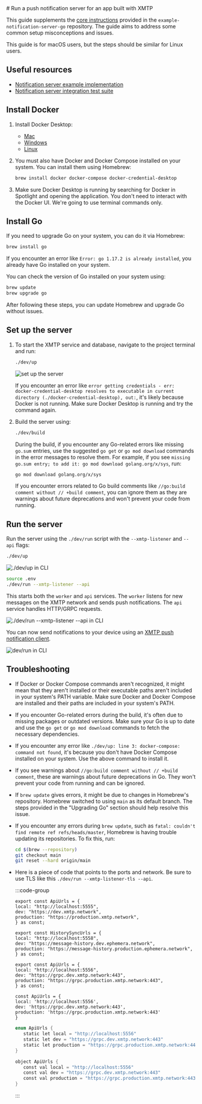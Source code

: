 
<AutoBreadcrumb />
# Run a push notification server for an app built with XMTP

This guide supplements the [core instructions](https://github.com/xmtp/example-notification-server-go/blob/np/export-kotlin-proto-code/README.md#local-setup) provided in the `example-notification-server-go` repository. The guide aims to address some common setup misconceptions and issues. 

This guide is for macOS users, but the steps should be similar for Linux users.

## Useful resources

- [Notification server example implementation](https://github.com/xmtp/example-notification-server-go)
- [Notification server integration test suite](https://github.com/xmtp/example-notification-server-go/blob/main/integration/README.md)

## Install Docker

1. Install Docker Desktop:

   - [Mac](https://docs.docker.com/docker-for-mac/install/)
   - [Windows](https://docs.docker.com/docker-for-windows/install/)
   - [Linux](https://docs.docker.com/desktop/install/linux-install/)

2. You must also have Docker and Docker Compose installed on your system. You can install them using Homebrew:

   ```bash [Bash]
   brew install docker docker-compose docker-credential-desktop
   ```

3. Make sure Docker Desktop is running by searching for Docker in Spotlight and opening the application. You don't need to interact with the Docker UI. We're going to use terminal commands only.

## Install Go

If you need to upgrade Go on your system, you can do it via Homebrew:

```bash [Bash]
brew install go
```

If you encounter an error like `Error: go 1.17.2 is already installed`, you already have Go installed on your system. 

You can check the version of Go installed on your system using:

```bash [Bash]
brew update
brew upgrade go
```

After following these steps, you can update Homebrew and upgrade Go without issues.

## Set up the server

1. To start the XMTP service and database, navigate to the project terminal and run:

   ```bash [Bash]
   ./dev/up
   ```

   ![set up the server](https://raw.githubusercontent.com/xmtp/docs-xmtp-org/main/docs/pages/img/cmd1.png)

   If you encounter an error like `error getting credentials - err: docker-credential-desktop resolves to executable in current directory (./docker-credential-desktop), out:`, it's likely because Docker is not running. Make sure Docker Desktop is running and try the command again.

2. Build the server using:

   ```bash [Bash]
   ./dev/build
   ```

   During the build, if you encounter any Go-related errors like missing `go.sum` entries, use the suggested `go get` or `go mod download` commands in the error messages to resolve them. For example, if you see `missing go.sum entry; to add it: go mod download golang.org/x/sys`, run:

   ```bash [Bash]
   go mod download golang.org/x/sys
   ```

   If you encounter errors related to Go build comments like `//go:build comment without // +build comment`, you can ignore them as they are warnings about future deprecations and won't prevent your code from running.

## Run the server

Run the server using the `./dev/run` script with the `--xmtp-listener` and `--api` flags:

```bash [Bash]
./dev/up
```

![./dev/up in CLI](https://raw.githubusercontent.com/xmtp/docs-xmtp-org/main/docs/pages/img/cmd2.png)

```bash [Bash]
source .env
./dev/run --xmtp-listener --api
```

This starts both the `worker` and `api` services. The `worker` listens for new messages on the XMTP network and sends push notifications. The `api` service handles HTTP/GRPC requests.

![./dev/run --xmtp-listener --api in CLI](https://raw.githubusercontent.com/xmtp/docs-xmtp-org/main/docs/pages/img/cmd3.png)

You can now send notifications to your device using an [XMTP push notification client](https://github.com/xmtp/example-notification-server-go/blob/main/docs/notifications-client-guide.md).

![dev/run in CLI](https://raw.githubusercontent.com/xmtp/docs-xmtp-org/main/docs/pages/img/cmd4.png)

## Troubleshooting

- If Docker or Docker Compose commands aren't recognized, it might mean that they aren't installed or their executable paths aren't included in your system's PATH variable. Make sure Docker and Docker Compose are installed and their paths are included in your system's PATH.

- If you encounter Go-related errors during the build, it's often due to missing packages or outdated versions. Make sure your Go is up to date and use the `go get` or `go mod download` commands to fetch the necessary dependencies.

- If you encounter any error like `./dev/up: line 3: docker-compose: command not found`, it's because you don't have Docker Compose installed on your system. Use the above command to install it.

- If you see warnings about `//go:build comment without // +build comment`, these are warnings about future deprecations in Go. They won't prevent your code from running and can be ignored.

- If `brew update` gives errors, it might be due to changes in Homebrew's repository. Homebrew switched to using `main` as its default branch. The steps provided in the "Upgrading Go" section should help resolve this issue.

- If you encounter any errors during `brew update`, such as `fatal: couldn't find remote ref refs/heads/master`, Homebrew is having trouble updating its repositories. To fix this, run:

  ```bash [Bash]
  cd $(brew --repository)
  git checkout main
  git reset --hard origin/main
  ```
- Here is a piece of code that points to the ports and network. Be sure to use TLS like this `./dev/run --xmtp-listener-tls --api`.

   :::code-group

   ```tsx [Browser]
   export const ApiUrls = {
   local: "http://localhost:5555",
   dev: "https://dev.xmtp.network",
   production: "https://production.xmtp.network",
   } as const;

   export const HistorySyncUrls = {
   local: "http://localhost:5558",
   dev: "https://message-history.dev.ephemera.network",
   production: "https://message-history.production.ephemera.network",
   } as const;
   ```

   ```tsx [Node]
   export const ApiUrls = {
   local: "http://localhost:5556",
   dev: "https://grpc.dev.xmtp.network:443",
   production: "https://grpc.production.xmtp.network:443",
   } as const;
   ```

   ```tsx [React Native]
   const ApiUrls = {
   local: 'http://localhost:5556',
   dev: 'https://grpc.dev.xmtp.network:443',
   production: 'https://grpc.production.xmtp.network:443'
   }
   ```

   ```kotlin [Kotlin]
   enum ApiUrls {
      static let local = "http://localhost:5556"
      static let dev = "https://grpc.dev.xmtp.network:443"
      static let production = "https://grpc.production.xmtp.network:443"
   }
   ```

   ```swift [Swift]
   object ApiUrls {
      const val local = "http://localhost:5556"
      const val dev = "https://grpc.dev.xmtp.network:443"
      const val production = "https://grpc.production.xmtp.network:443"
   }
   ```

   :::
